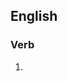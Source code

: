 ==English==

===Verb===
{{head|en|present participle}}

# {{present participle of|disburden|lang=en|nocat=1}}